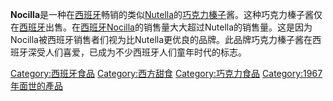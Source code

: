 {{unreferenced|time=2014-03-31T13:28:27+00:00}}
{{noteTA
|1=zh-hans:巧克力;zh-hk:朱古力;zh-tw:巧克力;
|d1=大陸：巧克力；台灣：巧克力；香港：朱古力
}}
'''Nocilla'''是一种在[[西班牙|西班牙]]畅销的类似[[Nutella|Nutella]]的[[巧克力|巧克力]][[榛子|榛子]]酱。这种巧克力榛子酱仅在[[西班牙|西班牙]]出售。在[[西班牙|西班牙]]Nocilla的销售量大大超过Nutella的销售量。这是因为Nocilla被西班牙销售者们视为比Nutella更优良的品牌。此品牌巧克力榛子酱在西班牙深受人们喜爱，已成为不少西班牙人们童年时代的标志。

{{Dessert-stub}}

[[Category:西班牙食品|Category:西班牙食品]]
[[Category:西方甜食|Category:西方甜食]]
[[Category:巧克力食品|Category:巧克力食品]]
[[Category:1967年面世的產品|Category:1967年面世的產品]]